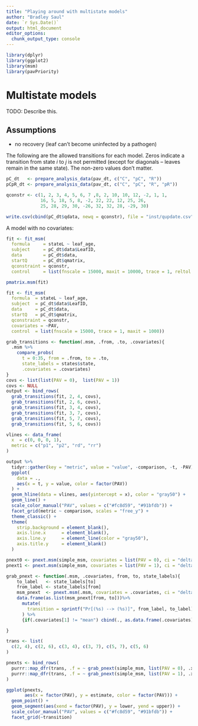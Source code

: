 ```yaml
---
title: "Playing around with multistate models"
author: "Bradley Saul"
date: `r Sys.Date()`
output: html_document
editor_options: 
  chunk_output_type: console
---
```


```r
library(dplyr)
library(ggplot2)
library(msm)
library(pavPriority)
```


# Multistate models

TODO: Describe this.

## Assumptions

* no recovery (leaf can't become uninfected by a pathogen)

The following are the allowed transitions for each model. Zeros indicate a transition from state $i$ to $j$ is not permitted (except for diagonals -- leaves remain in the same state). The non-zero values don't matter.

```r
pC_dt   <- prepare_analysis_data(pav_dt, c("C", "pC", "R")) 
pCpR_dt <- prepare_analysis_data(pav_dt, c("C", "pC", "R", "pR")) 
```

```r
qconstr <- c(1, 2, 3, 4, 5, 6, 7 ,8, 2, 10, 10, 12, -2, 1, 1, 
             16, 5, 18, 5, 8, -2, 22, 22, 12, 25, 26,
             25, 28, 29, 30, -26, 32, 32, 28, -29, 30)
```

```r
write.csv(cbind(pC_dt$qdata, newq = qconstr), file = "inst/qupdate.csv")
```
A model with no covariates:

```r
fit <- fit_msm(
  formula     = stateL ~ leaf_age,
  subject     = pC_dt$data$LeafID,
  data        = pC_dt$data,
  startQ      = pC_dt$qmatrix,
  qconstraint = qconstr,
  control     = list(fnscale = 15000, maxit = 10000, trace = 1, reltol = 1e-8))

pmatrix.msm(fit)
```


```r
fit <- fit_msm(
  formula  = stateL ~ leaf_age,
  subject  = pC_dt$data$LeafID,
  data     = pC_dt$data,
  startQ   = pC_dt$qmatrix,
  qconstraint = qconstr,
  covariates = ~PAV,
  control  = list(fnscale = 15000, trace = 1, maxit = 1000))
```


```r
grab_transitions <- function(.msm, .from, .to, .covariates){
  .msm %>%
    compare_probs(
      t = 0:35, from = .from, to = .to,
      state_labels = states$state,
      .covariates = .covariates)
}
covs <- list(list(PAV = 0),  list(PAV = 1))
covs <- NULL
output <- bind_rows(
  grab_transitions(fit, 2, 4, covs),
  grab_transitions(fit, 2, 6, covs),
  grab_transitions(fit, 3, 4, covs),
  grab_transitions(fit, 3, 7, covs),
  grab_transitions(fit, 5, 7, covs),
  grab_transitions(fit, 5, 6, covs))
```


```r
vlines <- data_frame(
  x  = c(0, 0, 0, 1),
  metric = c("p1", "p2", "rd", "rr")
)

output %>% 
  tidyr::gather(key = "metric", value = "value", -comparison, -t, -PAV) %>%
  ggplot(
    data = .,
    aes(x = t, y = value, color = factor(PAV))
  ) + 
  geom_hline(data = vlines, aes(yintercept = x), color = "gray50") + 
  geom_line() + 
  scale_color_manual("PAV", values = c("#fc8d59", "#91bfdb")) + 
  facet_grid(metric ~ comparison, scales = "free_y") +
  theme_classic() +
  theme(
    strip.background = element_blank(),
    axis.line.x      = element_blank(),
    axis.line.y      = element_line(color = "gray50"),
    axis.title.y     = element_blank() 
  )
```

```r
pnext0 <- pnext.msm(simple_msm, covariates = list(PAV = 0), ci = "delta")
pnext1 <- pnext.msm(simple_msm, covariates = list(PAV = 1), ci = "delta")

grab_pnext <- function(.msm, .covariates, from, to, state_labels){
    to_label   <- state_labels[to]
    from_label <- state_labels[from]
    msm_pnext  <- pnext.msm(.msm, covariates = .covariates, ci = "delta")
    data.frame(as.list(msm_pnext[from, to]))%>%
      mutate(   
        transition = sprintf("Pr[(%s) --> (%s)]", from_label, to_label),
      ) %>%
      {if(.covariates[1] != "mean") cbind(., as.data.frame(.covariates)) else . }

}

trans <- list(
  c(2, 4), c(2, 6), c(3, 4), c(3, 7), c(5, 7), c(5, 6)
)

pnexts <- bind_rows(
  purrr::map_dfr(trans, .f = ~ grab_pnext(simple_msm, list(PAV = 0), .x[1], .x[2], states$state)),
  purrr::map_dfr(trans, .f = ~ grab_pnext(simple_msm, list(PAV = 1), .x[1], .x[2], states$state))
)
```

```r
ggplot(pnexts,
       aes(x = factor(PAV), y = estimate, color = factor(PAV))) + 
  geom_point() + 
  geom_segment(aes(xend = factor(PAV), y = lower, yend = upper)) + 
  scale_color_manual("PAV", values = c("#fc8d59", "#91bfdb")) + 
  facet_grid(~transition)
```

